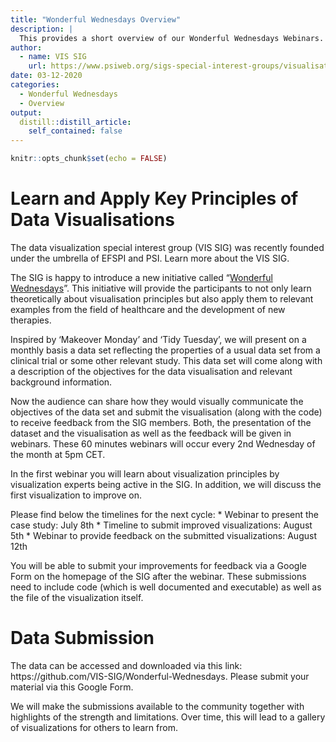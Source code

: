 ```yaml
---
title: "Wonderful Wednesdays Overview"
description: |
  This provides a short overview of our Wonderful Wednesdays Webinars.
author:
  - name: VIS SIG
    url: https://www.psiweb.org/sigs-special-interest-groups/visualisation
date: 03-12-2020
categories:
  - Wonderful Wednesdays
  - Overview
output:
  distill::distill_article:
    self_contained: false
---
```


```r
knitr::opts_chunk$set(echo = FALSE)
```

# Learn and Apply Key Principles of Data Visualisations
The data visualization special interest group (VIS SIG) was recently founded under the umbrella of EFSPI and PSI. Learn more about the VIS SIG.

The SIG is happy to introduce a new initiative called "[Wonderful Wednesdays](https://www.psiweb.org/sigs-special-interest-groups/visualisation/welcome-to-wonderful-wednesdays)". This initiative will provide the participants to not only learn theoretically about visualisation principles but also apply them to relevant examples from the field of healthcare and the development of new therapies. 

Inspired by 'Makeover Monday' and 'Tidy Tuesday', we will present on a monthly basis a data set reflecting the properties of a usual data set from a clinical trial or some other relevant study. This data set will come along with a description of the objectives for the data visualisation and relevant background information. 

Now the audience can share how they would visually communicate the objectives of the data set and submit the visualisation (along with the code) to receive feedback from the SIG members. Both, the presentation of the dataset and the visualisation as well as the feedback will be given in webinars. These 60 minutes webinars will occur every 2nd Wednesday of the month at 5pm CET. 

In the first webinar you will learn about visualization principles by visualization experts being active in the SIG. In addition, we will discuss the first visualization to improve on. 

Please find below the timelines for the next cycle:
* Webinar to present the case study: July 8th
* Timeline to submit improved visualizations: August 5th
* Webinar to provide feedback on the submitted visualizations: August 12th 

You will be able to submit your improvements for feedback via a Google Form on the homepage of the SIG after the webinar. These submissions need to include code (which is well documented and executable) as well as the file of the visualization itself.

# Data Submission

The data can be accessed and downloaded via this link:
https://github.com/VIS-SIG/Wonderful-Wednesdays.
Please submit your material via this Google Form. 

We will make the submissions available to the community together with highlights of the strength and limitations. Over time, this will lead to a gallery of visualizations for others to learn from.